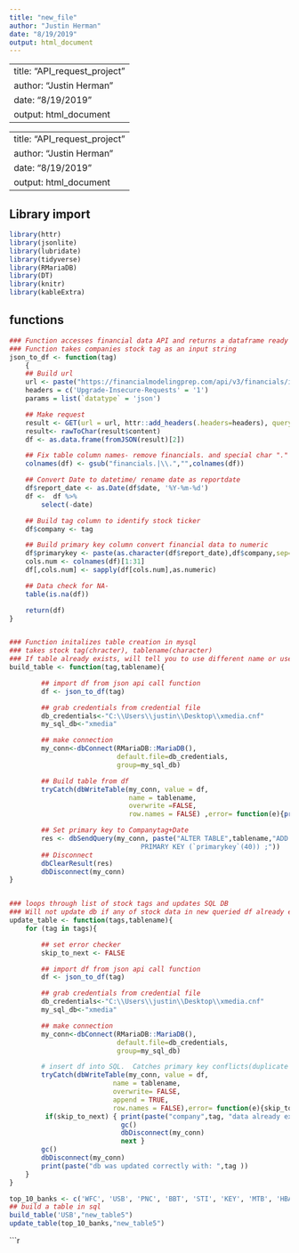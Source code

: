 ```yaml
---
title: "new_file"
author: "Justin Herman"
date: "8/19/2019"
output: html_document
---
```


---
title: "API_request_project"
author: "Justin Herman"
date: "8/19/2019"
output: html_document
---

---
title: "API_request_project"
author: "Justin Herman"
date: "8/19/2019"
output: html_document
---



## Library import
```r
library(httr)
library(jsonlite)
library(lubridate)
library(tidyverse)
library(RMariaDB)
library(DT)
library(knitr)
library(kableExtra)

```

## functions
```r
### Function accesses financial data API and returns a dataframe ready to be inserted into SQL
### Function takes companies stock tag as an input string
json_to_df <- function(tag)
    {
    ## Build url
    url <- paste("https://financialmodelingprep.com/api/v3/financials/income-statement/",tag,"?period=quarter",sep="")
    headers = c('Upgrade-Insecure-Requests' = '1')
    params = list(`datatype` = 'json')

    ## Make request
    result <- GET(url = url, httr::add_headers(.headers=headers), query = params)
    result<- rawToChar(result$content)
    df <- as.data.frame(fromJSON(result)[2])

    ## Fix table column names- remove financials. and special char "."
    colnames(df) <- gsub("financials.|\\.","",colnames(df))

    ## Convert Date to datetime/ rename date as reportdate
    df$report_date <- as.Date(df$date, '%Y-%m-%d')
    df <-  df %>%
        select(-date)

    ## Build tag column to identify stock ticker
    df$company <- tag

    ## Build primary key column convert financial data to numeric
    df$primarykey <- paste(as.character(df$report_date),df$company,sep="-")
    cols.num <- colnames(df)[1:31]
    df[,cols.num] <- sapply(df[cols.num],as.numeric)

    ## Data check for NA-
    table(is.na(df))

    return(df)
}


### Function initalizes table creation in mysql
### takes stock tag(chracter), tablename(character)
### If table already exists, will tell you to use different name or use update function instead
build_table <- function(tag,tablename){

        ## import df from json api call function
        df <- json_to_df(tag)

        ## grab credentials from credential file
        db_credentials<-"C:\\Users\\justin\\Desktop\\xmedia.cnf"
        my_sql_db<-"xmedia"

        ## make connection
        my_conn<-dbConnect(RMariaDB::MariaDB(),
                           default.file=db_credentials,
                           group=my_sql_db)

        ## Build table from df
        tryCatch(dbWriteTable(my_conn, value = df,
                              name = tablename,
                              overwrite =FALSE,
                              row.names = FALSE) ,error= function(e){print("table can not be overwritten and already exists. Please use update table function or change name")})

        ## Set primary key to Companytag+Date
        res <- dbSendQuery(my_conn, paste("ALTER TABLE",tablename,"ADD CONSTRAINT websites_pk
                                 PRIMARY KEY (`primarykey`(40)) ;"))
        ## Disconnect
        dbClearResult(res)
        dbDisconnect(my_conn)
}


### loops through list of stock tags and updates SQL DB
### Will not update db if any of stock data in new queried df already exists in SQL DB
update_table <- function(tags,tablename){
    for (tag in tags){

        ## set error checker
        skip_to_next <- FALSE

        ## import df from json api call function
        df <- json_to_df(tag)

        ## grab credentials from credential file
        db_credentials<-"C:\\Users\\justin\\Desktop\\xmedia.cnf"
        my_sql_db<-"xmedia"

        ## make connection
        my_conn<-dbConnect(RMariaDB::MariaDB(),
                           default.file=db_credentials,
                           group=my_sql_db)

        # insert df into SQL.  Catches primary key conflicts(duplicate data), prints stock wasnt updated, and moves on in loop
        tryCatch(dbWriteTable(my_conn, value = df,
                          name = tablename,
                          overwrite= FALSE,
                          append = TRUE,
                          row.names = FALSE),error= function(e){skip_to_next <<- TRUE})
         if(skip_to_next) { print(paste("company",tag, "data already exists in DB"))
                            gc()
                            dbDisconnect(my_conn)
                            next }
        gc()
        dbDisconnect(my_conn)
        print(paste("db was updated correctly with: ",tag ))
    }
}


```



```r

top_10_banks <- c('WFC', 'USB', 'PNC', 'BBT', 'STI', 'KEY', 'MTB', 'HBAN', 'ZION', 'CMA', 'FITB',"CFG","RF")
## build a table in sql
build_table('USB',"new_table5")
update_table(top_10_banks,"new_table5")
```


```r